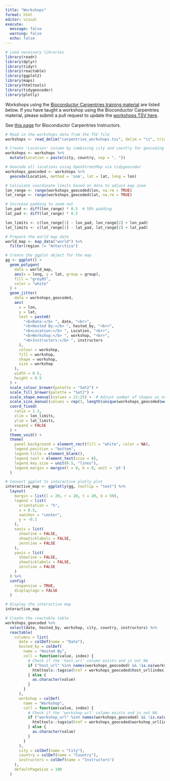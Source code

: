 ```yaml
---
title: "Workshops"
format: html
editor: visual
execute:
  message: false
  warning: false
  echo: false
---
```


```r
# Load necessary libraries
library(readr)
library(dplyr)
library(tidyr)
library(reactable)
library(ggplot2)
library(maps)
library(htmltools)
library(tidygeocoder)
library(plotly)
```

Workshops using the [Bioconductor Carpentries training material](https://www.bioconductor.org/help/education-training/) are listed below. If you have taught a workshop using the Bioconductor Carpentries material, please submit a pull request to update the [workshops TSV here](https://github.com/Bioconductor/bioconductor-teaching/blob/devel/carpentries/carpentries_workshops.tsv).

See [this page](instructors.html) for Bioconductor Carpentries Instructors.

```r
# Read in the workshops data from the TSV file
workshops <- read_delim("carpentries_workshops.tsv", delim = "\t", trim_ws = TRUE)

# Create 'Location' column by combining city and country for geocoding
workshops <- workshops %>%
  mutate(Location = paste(city, country, sep = ", "))

# Geocode all locations using OpenStreetMap via tidygeocoder
workshops_geocoded <- workshops %>%
  geocode(Location, method = 'osm', lat = lat, long = lon)

```


```r
# Calculate coordinate limits based on data to adjust map zoom
lon_range <- range(workshops_geocoded$lon, na.rm = TRUE)
lat_range <- range(workshops_geocoded$lat, na.rm = TRUE)

# Increase padding to zoom out
lon_pad <- diff(lon_range) * 0.5  # 50% padding
lat_pad <- diff(lat_range) * 0.5  

lon_limits <- c(lon_range[1] - lon_pad, lon_range[2] + lon_pad)
lat_limits <- c(lat_range[1] - lat_pad, lat_range[2] + lat_pad)

# Prepare the world map data
world_map <- map_data("world") %>%
  filter(region != "Antarctica")

# Create the ggplot object for the map
gg <- ggplot() +
  geom_polygon(
    data = world_map,
    aes(x = long, y = lat, group = group),
    fill = "grey85",
    color = "white"
  ) +
  geom_jitter(
    data = workshops_geocoded,
    aes(
      x = lon,
      y = lat,
      text = paste0(
        "<b>Date:</b> ", date, "<br>",
        "<b>Hosted By:</b> ", hosted_by, "<br>",
        "<b>Location:</b> ", Location, "<br>",
        "<b>Workshop:</b> ", workshop, "<br>",
        "<b>Instructors:</b> ", instructors
      ),
      colour = workshop,
      fill = workshop,
      shape = workshop,
      size = workshop
    ),
    width = 0.5,
    height = 0.5
  ) +
  scale_colour_brewer(palette = "Set2") +
  scale_fill_brewer(palette = "Set2") +
  scale_shape_manual(values = 21:25) +  # Adjust number of shapes as needed
  scale_size_manual(values = rep(3, length(unique(workshops_geocoded$workshop)))) +
  coord_fixed(
    ratio = 1.3,
    xlim = lon_limits,
    ylim = lat_limits,
    expand = FALSE
  ) +
  theme_void() +
  theme(
    panel.background = element_rect(fill = "white", color = NA),
    legend.position = "bottom",
    legend.title = element_blank(),
    legend.text = element_text(size = 8),
    legend.key.size = unit(0.5, "lines"),
    legend.margin = margin(t = 0, b = 0, unit = 'pt')
  )

# Convert ggplot to interactive plotly plot
interactive_map <- ggplotly(gg, tooltip = "text") %>%
  layout(
    margin = list(l = 20, r = 20, t = 20, b = 50),
    legend = list(
      orientation = "h",
      x = 0.5,
      xanchor = "center",
      y = -0.1
    ),
    xaxis = list(
      showline = FALSE,
      showticklabels = FALSE,
      zeroline = FALSE
    ),
    yaxis = list(
      showline = FALSE,
      showticklabels = FALSE,
      zeroline = FALSE
    )
  ) %>%
  config(
    responsive = TRUE,
    displaylogo = FALSE
  )

# Display the interactive map
interactive_map
```

```r
# Create the reactable table
workshops_geocoded %>%
  select(date, hosted_by, workshop, city, country, instructors) %>%
  reactable(
    columns = list(
      date = colDef(name = "Date"),
      hosted_by = colDef(
        name = "Hosted By",
        cell = function(value, index) {
          # Check if the 'host_url' column exists and is not NA
          if ("host_url" %in% names(workshops_geocoded) && !is.na(workshops_geocoded$host_url[index])) {
            htmltools::tags$a(href = workshops_geocoded$host_url[index], target = "_blank", as.character(value))
          } else {
            as.character(value)
          }
        }
      ),
      workshop = colDef(
        name = "Workshop",
        cell = function(value, index) {
          # Check if the 'workshop_url' column exists and is not NA
          if ("workshop_url" %in% names(workshops_geocoded) && !is.na(workshops_geocoded$workshop_url[index])) {
            htmltools::tags$a(href = workshops_geocoded$workshop_url[index], target = "_blank", as.character(value))
          } else {
            as.character(value)
          }
        }
      ),
      city = colDef(name = "City"),
      country = colDef(name = "Country"),
      instructors = colDef(name = "Instructors")
    ),
    defaultPageSize = 100
  )

```
